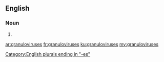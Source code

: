 ==English==

===Noun===
{{head|en}}

# {{plural of|granulovirus}}

[[Category:English plurals ending in "-es"]]

[[ar:granuloviruses]]
[[fr:granuloviruses]]
[[ku:granuloviruses]]
[[my:granuloviruses]]